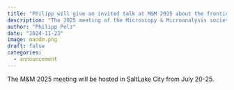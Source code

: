 ```yaml
---
title: "Philipp will give an invited talk at M&M 2025 about the frontiers of ptychographic electron tomography"
description: "The 2025 meeting of the Microscopy & Microanalysis society will be hosted in Salt Lake City"
author: "Philipp Pelz"
date: "2024-11-23"
image: mandm.png
draft: false
categories:
  - announcement 
---
```


The M&M 2025 meeting will be hosted in SaltLake City from July 20-25.
